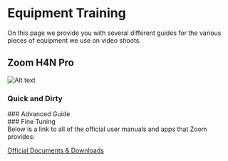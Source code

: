 # Equipment Training

On this page we provide you with several different guides for the various pieces of equipment we use on video shoots.

## Zoom H4N Pro

![Alt text](/img/zoom.png 'title')

### Quick and Dirty

<div>
<VideoPlayer url={'https://www.youtube.com/watch?v=tGb9P81FogA'}/>
</div>
### Advanced Guide
<div>
<VideoPlayer url={'https://www.youtube.com/watch?v=OtYjb0NpzSY'}/>
</div>
### Fine Tuning
<div>
<VideoPlayer url={'https://www.youtube.com/watch?v=3bm8XqX5m8A'}/>
</div>
Below is a link to all of the official user manuals and apps that Zoom provides:

[Official Documents & Downloads](https://zoomcorp.com/en/us/handheld-recorders/handheld-recorders/h4n-pro/h4n-pro-support/)

